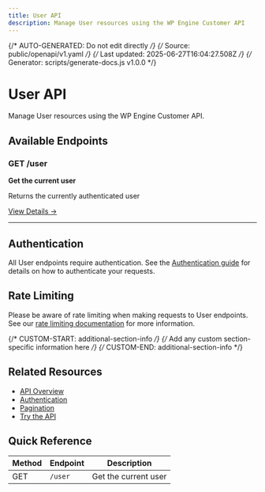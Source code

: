 ```yaml
---
title: User API
description: Manage User resources using the WP Engine Customer API
---
```


{/* AUTO-GENERATED: Do not edit directly */}
{/* Source: public/openapi/v1.yaml */}
{/* Last updated: 2025-06-27T16:04:27.508Z */}
{/* Generator: scripts/generate-docs.js v1.0.0 */}

# User API

Manage User resources using the WP Engine Customer API.

## Available Endpoints

### GET /user

**Get the current user**

Returns the currently authenticated user

[View Details →](/api-reference/endpoints/user/get-current-user/)

---


## Authentication

All User endpoints require authentication. See the [Authentication guide](/api-reference/authentication/) for details on how to authenticate your requests.

## Rate Limiting

Please be aware of rate limiting when making requests to User endpoints. See our [rate limiting documentation](/api-reference/overview/#rate-limiting) for more information.

{/* CUSTOM-START: additional-section-info */}
{/* Add any custom section-specific information here */}
{/* CUSTOM-END: additional-section-info */}

## Related Resources

- [API Overview](/api-reference/overview/)
- [Authentication](/api-reference/authentication/)
- [Pagination](/api-reference/pagination/)
- [Try the API](/try/playground/)

## Quick Reference

| Method | Endpoint | Description |
|--------|----------|-------------|
| GET | `/user` | Get the current user |
